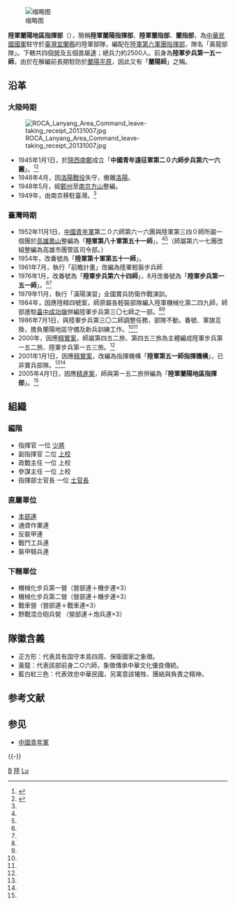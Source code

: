 {{Infobox military unit
| 名稱 = 陸軍蘭陽地區指揮部<br /><small>Lanyang Area Command
| 圖片 = [[File:Badge_of_the_Lanyang_Area_Command,_ROC_Army.jpg|150px]]
| 圖片說明 = 陸軍蘭陽地區指揮部隊徽
| 時期 = 2005年（[[中華民國|民國]]九十四年）4月1日－現今
| 國家 = {{ROC}}
| 效忠 = {{ROC}}
| 軍種 = {{ROCA}}
| 兵科 = 步兵
| 功能 = 
| 規模 = [[旅|旅]]
| 隸屬 = <!-- 注释出：[[File:Roca_6th_ag.png|20px]] --> [[陸軍第六軍團指揮部|陸軍第六軍團指揮部]]
| 駐地 = [[宜蘭縣|宜蘭]][[三星鄉_(臺灣)|三星]]紅柴林營區
| 裝備 = 
| 別稱 = 黃龍部隊
| 守護 = 
| 格言 = 
| 顏色 = 
| 隊歌 = 
| 吉祥物 = 
| 戰役 = [[洛陽戰役|洛陽戰役]]
| 隊慶 = 1955年7月16日
| 獎章 = 
| 榮譽 = 
| 現任指揮官 = [[File:ROCA_Major_General's_Flag.svg|border]] [[董冀星|董冀星]] 陸軍少將
| 象徵指揮官 = 
| 著名指揮官 = 
| 佩章一 = 
| 佩章二 = 
| 佩章三 = 
| 佩章四 = 
}}
[[File:ROCA_Special_Force_Team_in_Front_of_ROCA_Lanyang_Command_Recruitment_Booth_20140906.jpg|缩略图]]

'''陸軍蘭陽地區指揮部'''（{{lang-en|Lanyang Area Command}}），簡稱'''陸軍蘭陽指揮部'''、'''陸軍蘭指部'''、'''蘭指部'''，為[[中華民國國軍|中華民國國軍]]駐守於[[臺灣|臺灣]][[宜蘭縣|宜蘭縣]]的陸軍部隊，編配在[[陸軍第六軍團指揮部|陸軍第六軍團指揮部]]，隊名「黃龍部隊」。下轄共四個[[營|營]]及五個直屬[[連|連]]；總兵力約2500人。前身為'''陸軍步兵第一五一師'''，由於在解編前長期駐防於[[蘭陽平原|蘭陽平原]]，因此又有「'''蘭陽師'''」之稱。

== 沿革 ==
=== 大陸時期 ===
[[File:ROCA_Lanyang_Area_Command_leave-taking_receipt_20131007.jpg|thumb]]

* 1945年1月1日，於[[陝西省_(中華民國)|陝西]][[南鄭|南鄭]]成立「'''中國青年遠征軍第二０六師步兵第六一六團'''」。<ref name="陸軍蘭陽地區指揮部沿革">{{cite web |url= http://army.mnd.gov.tw/Publish.aspx?cnid=824&p=9684&Level=2 |title = 忠誠之風-陸軍蘭陽地區指揮部 |publisher= [[中華民國陸軍司令部|中華民國陸軍司令部]] |language= zh-TW |access-date=2014-09-09 |archive-date= 2017-10-15 |archive-url= https://web.archive.org/web/20171015202948/http://army.mnd.gov.tw/Publish.aspx?cnid=824&p=9684&Level=2 |dead-url= no }}</ref><ref name="紅柴林營區">{{cite web |url = http://publicart.moc.gov.tw/announcement/file/2042-4.pdf |title=紅柴林營區整建工程公共藝術設置案 |publisher=陸軍第六軍團蘭陽地區指揮部 |language=zh-TW |access-date=2014-09-13 |dead-url=yes |archive-url = https://web.archive.org/web/20140913123355/http://publicart.moc.gov.tw/announcement/file/2042-4.pdf |archive-date=2014-09-13}}</ref>
*1948年4月，因[[洛陽戰役|洛陽戰役]]失守，撤離[[洛陽|洛陽]]。
* 1948年5月，經[[鄭州|鄭州]]至[[南京市_(中華民國)|南京]][[方山_(南京)|方山]]整編。
* 1949年，由南京移駐臺灣。<ref name="紅柴林營區" />

=== 臺灣時期 ===
* 1952年11月1日，[[中國青年軍|中國青年軍]]第二０六師第六一六團與陸軍第三四０師所屬一個團於[[鳳山區|高雄鳳山]]整編為「'''陸軍第八十軍第五十一師'''」。<ref name="陸軍蘭陽地區指揮部沿革" /><ref name="紅柴林營區" />（師屬第六一七團改組整編為高雄市團管區司令部。）
* 1954年，改番號為「'''陸軍第十軍第五十一師'''」。
* 1961年7月，執行「前瞻計畫」改編為陸軍輕裝步兵師
* 1976年1月，改番號為「'''陸軍步兵第六十四師'''」，8月改番號為「'''陸軍步兵第一五一師'''」。<ref name="紅柴林營區" /><ref name="陸軍蘭陽地區指揮部沿革" />
* 1979年11月，執行「漢陽演習」全國實兵防衛作戰演訓。
* 1984年，因應陸精四號案，師原屬各輕裝部隊編入陸軍機械化第二四九師，師部進駐[[臺中|臺中]][[成功嶺|成功嶺]]併編陸軍步兵第三〇七師之一部。<ref name="陸軍蘭陽地區指揮部沿革" /><ref name="紅柴林營區" />
* 1986年7月1日，與陸軍步兵第三〇二師調整任務，部隊不動，番號、軍旗互換，擔負蘭陽地區守備及新兵訓練工作。<ref name="陸軍蘭陽地區指揮部沿革" /><ref name="紅柴林營區" />
* 2000年，因應[[精實案|精實案]]，師屬第四五二旅、第四五三旅為主體編成陸軍步兵第一五二旅、陸軍步兵第一五三旅。<ref name="紅柴林營區" />
* 2001年1月1日，因應[[精實案|精實案]]，改編為指揮機構「'''陸軍第五一師指揮機構'''」，已非實兵部隊。<ref name="陸軍蘭陽地區指揮部沿革" /><ref name="紅柴林營區" />
* 2005年4月1日，因應[[精進案|精進案]]，師與第一五二旅併編為「'''陸軍蘭陽地區指揮部'''」。<ref name="紅柴林營區" />

== 組織 ==
=== 編階 ===
* 指揮官 一位  [[少將|少將]]
* 副指揮官 二位  [[上校|上校]]
* 政戰主任 一位  上校
* 參謀主任 一位  上校
* 指揮部士官長 一位  [[一等士官長|士官長]]

=== 直屬單位 ===
* [[本部連|本部連]]
* 通資作業連
* 反裝甲連
* 戰鬥工兵連 
* 裝甲騎兵連

=== 下轄單位 ===
* 機械化步兵第一營（營部連＋機步連×3）
* 機械化步兵第二營（營部連＋機步連×3）
* 戰車營（營部連＋戰車連×3）
* 野戰混合砲兵營 （營部連＋炮兵連×3）

== 隊徽含義 ==
* 正方形：代表具有固守本島四周、保衛國家之象徵。
* 黃龍：代表該部前身二○六師，象徵傳承中華文化優良傳統。
* 藍白紅三色：代表效忠中華民國，另寓意該犧牲、團結與負責之精神。

== 参考文献 ==
{{Reflist}}

== 参见 ==
* [[中國青年軍|中國青年軍]]

{{-}}
{{中华民国陆军}}

[[Category:中華民國陸軍|B]]
[[Category:中華民國國軍旅級單位|陸]]
[[Category:2005年台灣建立|Lu]]